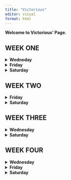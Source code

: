 ```yaml
---
title: "Victorious"
editor: visual
format: html
---
```


**Welcome to Victorious' Page.**

<H2>WEEK ONE</H2>

<details>

<summary><strong>Wedneday</strong></summary>

**Aug 28th 2024**

## Air Quality Data Modeled using Excel

Instructions:

-   Go to our class in D2L table of contents, choose a dataset and explore

-   Repeat the steps of the previous example, but do the most amount of different plots you can.

### I used a scatter plot to visualize the relationship between wind and temperature.

![](Week-1_scatterplot.png)


The plot shows a negative correlation between wind speed and temperature, meaning with increased wind speed, the temperature begins to drop. It also reveals most data points are clustered around the temperature range of 60/90 degrees and wind speed of 5/15 units, this indicates common wind and temperature within the sampled area.

The downward trend suggests that higher wind speeds tend to be associated with lower temperatures, but the variability in the data indicates that this is not the only factor affecting temperature.

Scatter plot seem best for visualizing relationships, below plot reveals the Ozone levels across different temperature ranges.

![](Week-TempOzone.png)


The plot reveals a generally positive relationship between temperature and ozone levels, with higher temperatures leading to higher ozone levels. The presence of an outlier suggests that under certain conditions, ozone levels can spike significantly, which may require further investigation to understand the underlying causes. The outlier might be a result of wrong calculation, error in transferring of data or a weather anomaly. At any rate, further investigation will be required to reach a conclusive decision.

3.  Ozone distribution was also recorded to visualize Ozone concentration in the dataset.

![](Week_1Histogram.png)
    
The histogram shows that low ozone concentrations are the most common in the dataset, while higher concentrations are much less frequent. This right-skewed distribution suggests that most observations are clustered at lower ozone levels, with only a few instances of higher concentrations that could be outliers or represent unusual conditions.

### Closer analysis of concentration intervals:

-   **\[0, 22\]**: This first interval has the highest frequency, with around 80 observations. This suggests that most ozone levels in the dataset are quite low.

-   **\[22, 44\] and \[44, 66\]**: The frequency decreases significantly in these intervals, showing that moderate ozone levels are less common but still present.

-   **\[66, 88\] and above**: The number of occurrences in these intervals continues to drop, indicating that high ozone levels are uncommon.

-   The highest intervals, **\[132, 154\]** and **\[154, 176\]**, have almost no observations, confirming that extreme ozone levels are rare.

I assumed there must exit a relationship between solar radiation and season, so i tried to module this relationship with a bar chart:

         
![](Week-1_Solar-R.png)


It made no sense. So i tried with a pivot bar chart:

![](Week-1_Solar-R2.png)

The chart indicates that solar radiation peaks during the summer months, particularly in July, which aligns with typical seasonal patterns. These are the summer months where countries experience longer day light, stronger sunlight which typically leads to higher solar radiation emissions.

The presence of the "(blank)" bar suggests that are some missing data which resulted from cleaning the dataset and replacing '0' value where 'NA' were otherwise recorded, specially in the solar.r data.

Overall, the chart helps visualize how solar radiation varies throughout the year, highlighting the expected seasonal changes in sunlight exposure.

-   What plot do you think represents the better data? The Pivot Chart followed by the Scatter Plot. For the purpose of the weeks lessons i will choose the Scatter Plot that models the relationship between temperature and windspeed.

-   Why? It gives for easy calculation, it depicts the best fit line for regression calculation, the different occurrences in the dataset; displaying what data cluster looks like, negative correlation and outliers. This chart could be easily chosen to teach basic statistics. However, with the Pivot Chart, it is easy to read and understand straightaway and interpret what the chart is inferring but will not be chosen to teach intro to statistics or Excel in R.

    </details>

<details>

<summary><strong>Friday</strong></summary>

## **Atitudes**

**Instructions:**

Go to our class in D2L table of contents, choose a dataset and explore

Repeat the steps of the previous example, but do the most amount of different plots you can.

-   Dataset Name: Attitude

-   Size = 706bytes

### **What is in the Attitude dataset:**

-   The dataset seems designed to evaluate different aspects of the work environment and how they relate to employee satisfaction, performance, and opportunities for growth.

-   For the purpose of the class, this dataset shall be applied to students instead of employees. It will be used to understand how student experience learning, how they rank their school/university, lecturers performance and opportunity for growth or continuing in higher ed within the same school.

-   Analyzing this data can help in understanding the factors that influence students attitudes towards a school and identifying areas for improvement within that school.

### **Dataset Variables**:

**Rating**: This is the overall score or satisfaction rating given by students, perhaps based on their experience at the school.

**Complaints**: Represents the number of complaints or grievances filed by students, possibly indicating dissatisfaction or issues in the school environment.

**Privileges**: Refer to the benefits or perks that certain students receive, such as the gtsnts, scholarship, PhD student privileges, or other library/sports privileges.

**Learning**: Opportunities for learning and practicum, like training programs or skill enhancement opportunities available to students within certain discipline.

**Raises**: Indicates how frequently or generously students receive privileges. This could be tied to grades. Students are giving raises according to their academic performances.

**Critical**: This measure how critical or demanding the work load on the students are, possibly reflecting the level of pressure or stress students undergo to get these privileges.

**Advance**: Indicates opportunities for advancement within the university, showing how easy or difficult it is for students to become professors.

**Data Modelling and Visualization**

**Relationship between Rating and Raises**

![](Week-1_RatingRaises.png)

-   The scatter plot indicates that there is an upward trend, that is, higher ratings are often associated with higher raises. Meaning that students who receive grants and scholarships tend to rate their university experience positively and vice versa.

-   Most of the data points are clustered in certain areas of the plot, particularly where the ratings and raises are both mid to high. This could mean that majority of students who receive reasonable raises are also moderately to highly satisfied.

**Interpretation**

-   The positive correlations suggests that raises might be tied to performance or satisfaction. Students with higher marks may receive better raises as a form of reward.

-   Conversely, receiving scholarship and grants could incentivize a student to earn higher grade.

**Distribution of Learning Scores**

![](Week-1DistOfLearning.png)

The histogram reveals that learning scores are distributed across the dataset with most scores centered around the median indicating that most students have similar learning experiences.

Majority of learning scores fall within the middle range, around the median of 55.5, which suggests that most students rate their learning opportunities similarly, neither extremely high nor low.

**Interpretation**

The histogram shows that the university might have a consistent approach to offering learning opportunities, as most are centered around the middle.

On a good note, since the data is not heavily skewed, it means there might be room for improvement.

**Correlation Between Complaints and Privileges**

![](Week-1_CompnlaPriv.png)


The scatter plot points are somewhat dispersed around the trend line, meaning that while there's a general trend showing a positive correlation between complaints and privileges, the correlation isn't very strong. Some points might be far above or below the trend line, indicating instances where the number of complaints and the level of privileges do not follow the general pattern. This variability suggests that other factors might be influencing the relationship, or that the correlation between complaints and privileges is moderate rather than strong.

**Conclusion:**

-   The dataset reflects complex relationships where certain metrics correlate positively with outcomes like privileges and raises. However, these relationships are not straightforward, indicating the presence of other influencing factors.

-   The distribution of scores and the variability observed suggest diverse performance levels and outcomes within the data, hinting at the need for further detailed analysis to uncover underlying drivers.

What plot do you think represents the better data? The distribution of learning across the dataset.

Why? The histogram depicts the distribution learning scores accurately, it holds several information; for instance, certain score ranges are more common which indicates varying levels of difficulty or achievement among the participants. This could so by the school of departments design. It could be that convergence of performance around mean is due to standardized assessments or common learning patterns which most students have come to expect or most students understood the topics more than other topics.

Reported the findings in - excel-basics_Attitude_Fashina_082624.

</details>

<details>

<summary><strong>Saturday</strong></summary>

<h2>**Week 1 Project**</h2>

##<h2>Visualization Of National Centers For Environmental Information (NCEI) Dataset</h2>

Instruction for completing assignment:

From your project source provide simple visualization of a dataset you can find in your source.

### **Add the method used and the following information to your quarto report:**

**The context of the dataset**

The dataset is a collection of meteorological observations from a specific weather station identified as "KJELLER AIRPORT, NO". This dataset is used by the National Center For Environmental Information (NCEI) for studying weather trends, creating predictive models, or understanding how atmospheric conditions change over time.

Based on the column names and data structure, the dataset consists of:

**1. Geographical Information:** - **STATION, LATITUDE, LONGITUDE, ELEVATION:** These columns provide details about the specific location where the weather observations were recorded.

**2. Time-based Observations:** - **Date/Time:** The dataset records weather data at hourly intervals, providing a time-series structure for analyzing weather patterns.

**3. Meteorological Data:** - **SLP (Sea Level Pressure):** Atmospheric pressure at sea level, which is useful in studying weather systems, such as predicting storm conditions or high-pressure systems. - **WND, TMP, VIS, DEW, etc.:** These columns seem to encode data on wind speed/direction, temperature, visibility, dew point, and other weather-related variables. They are stored in a format that requires further decoding.

**4. Purpose:** - It would appear that the is used for tracking and analyzing weather conditions over time at the specified station. It could be useful for forecasting, climate studies, or aviation-related weather monitoring.

**The source and link to the dataset - (csv)**

-   The source is National Centre For Environment Information (NCEI)

-   <https://www.ncei.noaa.gov/data/global-hourly/access/2024/01466099999.csv>

-   Name : 2024-08-26 10:32 - 93K

-   Original dataset consists of 301 rows and 25 columns.

-   Cleaned dataset consists of 301 rows and 28 columns.

-   9 columns were deleted(correlation with other columns not clear and also not necessary for this analysis)

-   5 of the original columns were decoded into 11 additional columns:

-   Wind is decoded into

-   Wind_Direction

-   Wind_Speed_Tenths

-   Wind_Speed_Quality

-   Wind_Speed_Meters

-   Wind_Type

-   Temperature is decoded into

-   Temperature_Celsius

-   Temperature_Quality

-   Sea_Level_Pressure_hPa is decoded into

-   Sea_Level_Pressure_hPa

-   SLP_Quality

-   Dew is decoded into 2 columns

-   Dew_Point_Celsius

-   Dew_Point_Quality

-   Date was seperated to 2 columns

-   Date

-   Time

### **Data Cleaning Methods Employed**

###**Column Selection**

Out of the original 25 columns, 9 were found to be missing chunks of data. These 9 columns were dropped using Python and importing Pandas as pd. I then fed the NCEI dataset into Python using "data = pd.read_csv(r'C:\\path_to_the_dataset_on_my PC. csv)"

I used python to print the data column heads - print(data.head()))

I had it print null data by "print(data.isnull().sum())

I also had python drop the null columns "data_cleaned = data.dropna())

        
    -   Total 9 columns were dropped.


**Decoding Encoded Data:** **Date Conversion**

**Converted `DATE` Column to Datetime:** The `DATE` column originally combined both dated and time. I split this into two separate columns by using the text to column function in excel.

**Sea Level Pressure (`SLP`) Conversion** **Reformatted and Converted `SLP`:** The `SLP` column contained values in string format with commas as delimiters. I decoded this using the Excel's text to column function. The same method was used to decode the Wind, Temperature, and Dew variables.

**Adding visualization to quarto document, including label and captions.**

**Add a description of what we should understand from your visualization, and how this connect with your project scope.**

![](Week-1_SeaLevelMonth.png)



Above Line plot models the relationship between the sea level pressure and time. Here's my analysis:

**1. Initial Decline:** The plot begins with a relatively steady but slow decrease in SLP during the first few months of 2024 (January through May).

**2. Sharp Increase:** Around June, there is a significant, sharp increase in SLP, jumping to a much higher value.

**3. Plateau:** After this large spike, the SLP seems to stabilize at a new elevated level, remaining constant through July and August.

**Possible Interpretation**:

The initial period shows some minor fluctuations or a gradual decline in sea level pressure, which might indicate typical atmospheric conditions.

The sharp rise could suggest a sudden weather event or anomaly that caused a dramatic increase in pressure.

The stabilization afterward could be due to stable high-pressure systems or data issues (such as errors in recording or data entry).

**Temperature Over Time**

![](Weel-1_TemoOverTme.png)


Observing the interaction between temperature and time reveals a general increase in temperature over time, however, above plot shows some extremely high temperature values . This suggests that there may be underlying issues with the data which might require further investigation of the dataset.

</details>

<H2>WEEK TWO</H2>

<details>

<summary><strong>Friday</strong></summary>

##Air Quality Data Analysis and Modeling Using Excel Pivot Chart

###Data Type: CVS type, 154 entries and 6 columns.

**Dataset Content**: After cleaning the dataset contains 112 entries and 6 columns, representing the following variables:

Ozone: Ozone concentration (in parts per billion). Solar.R: Solar radiation (in Langley units). Wind: Wind speed (in miles per hour). Temp: Temperature (in degrees Fahrenheit). Month: Month of observation. Day: Day of the month.

All columns are complete with no missing values. The types of data are mostly integers, with wind speed recorded as a floating-point number


###Cleaning Method:
The dataset was cleaned exclusively using MS Excel. The Find and Replace function was employed to locate all instances of "N/A" and replace them with "0". Afterward, a few test plots were generated, which revealed some deficiencies in the data. To address this, additional cleaning was performed by removing all rows containing "0" values.

**Data Analysis** Explore trends over time. Visualize correlations between temp, ozone level over time. Pivot tables were created from the dataset for analysis, and pivot charts were plotted for visualization.

**Ozone and Temperature Correlation**

![](Ozone_Temp_DayPVYTBLW2.png)

![](Ozone_Temp_DayPVYW2.png)

This line chart shows the sum of Ozone levels, sum of Temperature, and sum of Days plotted against the Month. Here's what can be inferred from the plot:

**B. Ozone Levels (Blue Line)**: Ozone levels fluctuates across the months. June shows a lower ozone level compared to July, where ozone levels peak. Ozone levels gradually decrease between July and September. This trend suggests that ozone levels are higher in July but decline towards the end of summer and into early fall.

**A. Temperature (Orange Line)**: Temperatures follow a rising trend from May to July, peaking in July. After peaking in July, the temperature decreases slightly in August, then increases again in Month September. This suggests that July tends to be the hottest month in the dataset, followed by slight variations in temperature in the following months.

**C. Day (Green Line)**: Days appear to be relatively consistent across the months, with only minor variations. This line indicates the total number of days contributing to the data for each is constant. This is an accurate visualization as the raw data shows data collected from 1st of each month to the last day.

**Conclusion**: The plot highlights a clear relationship between temperature and ozone levels, with both peaking in July. The consistent sum of days indicates uniform data collection across months. This pattern suggests that high summer temperatures contribute to higher ozone levels, which decline as temperatures drop towards the end of summer.

**Temperature and Wind Correlation**

![](TempWind_PVYTBLW2.png)

This combination chart displays the average temperature (bar chart) and the average wind speed (line chart) across the different months.

**A. Temperature Trends (Blue Bars)**: June and July have the highest average temperatures, both close to or exceeding 80 degrees. The months of May and September show relatively lower average temperatures compared to the peak summer months. Temperature is highest in July, indicating the middle of summer, and decreases slightly toward September.

**B. Wind Speed Trends (Orange Line)**: May starts with higher wind speeds, averaging around 10-12 mph.

Wind speeds are highest in June, with a slight drop in July, followed by relatively steady or slightly increasing wind speeds in August and September. July, which has the highest average temperature, coincides with lower wind speeds, indicating calm summer conditions.

**Conclusion**: The plot shows that July experiences the highest average temperatures but lower wind speeds, while June sees the highest wind speeds. This inverse trend between wind speed and temperature, especially during peak summer months, suggests that hotter conditions may coincide with calmer winds. This pattern could be typical of a warm season where high temperatures are associated with reduced wind activity.

**Combination bar chart of multiple variables across different months.**

![](Comb_PVYTBLW2.png)

**Key Points** **Temperature and Solar Radiation**: The high solar radiation levels in July and August correspond to higher average temperatures, which is typical for summer months.

**Ozone and Temperature**: Ozone levels are highest in July, suggesting that warmer temperatures lead to higher ozone concentrations, likely due to increased sunlight and heat contributing to ozone formation.

**Wind Speed**: Wind speeds are highest in the earlier months (May and June) but decrease in the peak summer months, which could imply calmer weather conditions during the hottest periods.

**Conclusion**: The chart visualization suggests a clear relationship between temperature, solar radiation, and ozone levels. As solar radiation and temperature increase during the summer months (especially in July), ozone levels also rise. Wind speeds, however, show an inverse relationship, with higher wind speeds occurring in the cooler months and lower wind speeds in the hotter summer months. This pattern is typical of mid-summer conditions, where higher temperatures and calmer winds create conditions conducive to higher ozone concentrations.

</details>

<details>

<summary><strong>Saturday</strong></summary>

##TIME TO RECHECK DATA FOR ANOMALY!

-   It was discovered that the dataset had been corrupted starting from row 126 onward. I proceeded to remove these rows and reran the test.

###Sea_Level and Months Data Error.

![](Week-1_SeaLevelAndMonth.png)


**PIVOT TABLE CHALLENGE**

Pivot Tables by default sum up the number formatted columns on the table. This plot, by doing, gave unrealistic figures of temperature values, rising to 35 thousand hpa. I revisted the Pivot table and changed the summation method to 'average' and the below plot is the result.

![](Week-1SLP.png)


The new plot, with the average aggregation applied, provides a more accurate depiction of sea-level pressure trends over time. The values are within the expected range, and the daily fluctuations suggest typical atmospheric behavior. See below to information about atmospheric behaviour.

<https://www.noaa.gov/jetstream/atmosphere/air-pressure#:~:text=Therefore%2C%201%20hectopascal%20(hPa),)%20and%20hectopascal%20(hPa).>

###The corrected Sea_level_Pressure Vs Date now looks like this:

![](Week-1SLPOutliers.png)


The plot provides a better representation of how sea-level pressure changes over time. It also shows outliers in the dataset which warrant further investigation. Despite the outliers, the rest of the data appears to follow a consistent pattern showing typical fluctuations that could be linked to daily and seasonal atmospheric changes

**Temperature over time** now looks like this:

![](Week-1_TempOverTme.png)


kjeller Airfield, Norway.

<https://en.wikipedia.org/wiki/Kjeller_Airfield>

The plot also proves true about Norwegian's weather in December/January. <https://www.campervannorway.com/blog/travel-ideas/norway-in-january#:~:text=As%20a%20midwinter%20month%2C%20January,dry%20to%20rainy%20or%20snowy.>

</details>

<h2>WEEK THREE</h2>

<details>

<summary><strong>Wednesday</strong></summary>

## Here's the published Dashboard in Tableau

![](Anscombs_Quartet_Dboard.png)
Click on the link below to see the dashboard in Tableau.

https://public.tableau.com/views/AnscombesDataset_17261215380710/Dashboard1?:language=en-US&:sid=&:redirect=auth&:display_count=n&:origin=viz_share_link

##Brief Description of Plots
###Scatter Plot
The scatter plot displays the relationships for all four datasets from Anscombe's Quartet. Each plot represents a pair of variables (x1 vs. y1, x2 vs. y2, etc.) with a trend line that shows the linear relationship:

**Inferences from Scatter Plots:**

If one imagines that each dataset shows a similar statistical summary (e.g., mean, standard deviation, correlation) when calculated, but the scatter plots reveal significantly different relationships and distributions:

The first dataset represents a simple linear relationship.
The second dataset might better fit a polynomial model due to its curvature.
The third dataset shows the impact of an outlier on a linear regression model.
The fourth dataset emphasizes the limitation of using linear models when there is no variation in one of the variables (x), except for an outlier.

Importance of Visualization:
These plots emphasize the importance of visualizing data to understand the actual dynamics between variables, rather than solely relying on summary statistics. Despite similar summary statistics across the four datasets, the underlying data patterns and appropriate model fits are distinctly different.  This visualization perfectly demonstrates the purpose of Anscombe's Quartet: to illustrate the limitations of descriptive statistics alone and the value of graphical summaries in data analysis

###**Histogram**
This histogram shows the distribution of the y1 values across bins, which allows for the understand of how often each value (or range of values) occurs in the dataset.

Shape of the Distribution:
The overall shape of the histogram doesn't suggest a clear normal distribution (bell curve). Instead, it appears to have multiple clusters of values.
The values seem to be slightly bimodal, with clusters around 4-5 and 8-9.

Relation to Anscombe's Quartet:
The Anscombe's Quartet is famous for illustrating that datasets with nearly identical statistical properties (like mean, variance, and correlation) can have very different distributions when visualized. In this case, the histogram shows that the y1 values are not uniformly or normally distributed and instead have distinct clusters.

</details>



<details>

<summary><strong>Saturday</strong></summary>

##Visualization Of National Centers For Environmental Information (NCEI) Dataset



### context of the dataset

The dataset is a collection of meteorological observations from a specific weather station identified as "KJELLER AIRPORT, NO". This dataset is used by the National Center For Environmental Information (NCEI) for studying weather trends, creating predictive models, or understanding how atmospheric conditions change over time.

Based on the column names and data structure, the dataset consists of:

**1. Geographical Information:** - **STATION, LATITUDE, LONGITUDE, ELEVATION:** These columns provide details about the specific location where the weather observations were recorded.

**2. Time-based Observations:** - **Date/Time:** The dataset records weather data at hourly intervals, providing a time-series structure for analyzing weather patterns.

**3. Meteorological Data:** - **SLP (Sea Level Pressure):** Atmospheric pressure at sea level, which is useful in studying weather systems, such as predicting storm conditions or high-pressure systems. - **WND, TMP, VIS, DEW, etc.:** These columns seem to encode data on wind speed/direction, temperature, visibility, dew point, and other weather-related variables. They are stored in a format that requires further decoding.

**4. Purpose:** - It would appear that the is used for tracking and analyzing weather conditions over time at the specified station. It could be useful for forecasting, climate studies, or aviation-related weather monitoring.

###The source and link to the dataset - (csv)

-   The source is National Centre For Environment Information (NCEI)

-   <https://www.ncei.noaa.gov/data/global-hourly/access/2024/01466099999.csv>

-   Name : 2024-08-26 10:32 - 93K

-   Original dataset consists of 301 rows and 25 columns.

-   Cleaned dataset consists of 301 rows and 28 columns.

-   9 columns were deleted(correlation with other columns not clear and also not necessary for this analysis)

-   5 of the original columns were decoded into 11 additional columns:

-   Wind is decoded into

-   Wind_Direction

-   Wind_Speed_Tenths

-   Wind_Speed_Quality

-   Wind_Speed_Meters

-   Wind_Type

-   Temperature is decoded into

-   Temperature_Celsius

-   Temperature_Quality

-   Sea_Level_Pressure_hPa is decoded into

-   Sea_Level_Pressure_hPa

-   SLP_Quality

-   Dew is decoded into 2 columns

-   Dew_Point_Celsius

-   Dew_Point_Quality

-   Date was seperated to 2 columns

-   Date

-   Time


### Data Cleaning Methods Employed

###Column Selection

Out of the original 25 columns, 9 were found to be missing chunks of data. These 9 columns were dropped using Python and importing Pandas as pd. I then fed the NCEI dataset into Python using "data = pd.read_csv(r'C:\\path_to_the_dataset_on_my PC. csv)"

I used python to print the data column heads - print(data.head()))

I had it print null data by "print(data.isnull().sum())

I also had python drop the null columns "data_cleaned = data.dropna())


    -   Total 9 columns were dropped.


**Decoding Encoded Data:** **Date Conversion**

**Converted `DATE` Column to Datetime:** The `DATE` column originally combined both dated and time. I split this into two separate columns by using the text to column function in excel.

**Sea Level Pressure (`SLP`) Conversion** **Reformatted and Converted `SLP`:** The `SLP` column contained values in string format with commas as delimiters. I decoded this using the Excel's text to column function. The same method was used to decode the Wind, Temperature, and Dew variables.

**Adding visualization to quarto document, including label and captions.**

####Visualization in Tableau.
Throughout this third week, I worked extensively with Tableau, finding it to be a highly enjoyable and powerful visualization tool. While there is a lot to learn within a short time, Tableau’s detailed and visually appealing outputs make the effort worthwhile. Although Tableau incorporates some object-oriented programming concepts, it’s not something we needed to delve into deeply during this period.

This week, I created two notable visualizations using the NCEI dataset: a static wind rose and a radial wind rose. Tableau initially struggled with generating a traditional wind rose, so I opted to create a radial one instead (Both created programtically). The wind rose, intended to mimic the function of a windmill for weather observation, serves as a graphical tool to display the distribution of wind speed and direction over a specific period. It provides a concise visual summary of how wind speed and direction are typically distributed at a location, aiding in identifying prevailing wind patterns. The wind mill describes my dataset perfectly. Below is a copy of my dashboard using Tableau.

![](Tableau_Dashboard.png)

Above **Tableau Dashboard** displays various visualizations of the weather center data, offering insights into wind patterns and conditions:

1. **WNDIRSPEED**: This plot aims to illustrate the wind speed over time, broken down by months. It shows how wind speed fluctuates throughout different months, with January showing a noticeable peak. This could indicate periods of higher wind activity during certain months.

2. **RadialWR (Radial Wind Rose)**: The radial wind rose displays the distribution of wind direction and speed in a circular format, indicating the frequency and strength of winds coming from various directions. It helps in identifying the prevailing wind directions and their intensities.

3. **WndRose (Wind Rose)**: This is a bar chart version of a wind rose, categorizing wind speed by direction groups (N, NE, E, etc.). It shows which directions have higher wind speeds on average, indicating that winds from the NE and S directions are particularly strong in this dataset. Additionally, i have included temperature data, i supect a potential correlation between wind direction and temperature changes.

4. **BarChart**: This chart displays the average wind speed across different bins. It shows how often different wind speed ranges occur, highlighting that higher speeds (around 80) are less frequent but still present, indicating a varied wind speed distribution.

**Overall Interpretation**:
- The visualizations suggest that wind speed and direction vary across time and direction, with some directions (NE, S) showing higher wind speeds.
- There might be a relationship between wind direction and temperature, as seen in the Wind Rose plot.
- The radial wind rose helps identify the most common wind directions and their speeds, which could be useful for understanding local weather patterns or for purposes like wind energy assessments.

These plots collectively provide a comprehensive view of the wind and temperature data, aiding in the analysis of prevailing wind conditions and their potential impact on the environment.
</details>


<h2>WEEK FOUR</H2>

<details>

<summary><strong>Wednesday</strong></summary>


</details>

<details>

<summary><strong>Friday</strong></summary>

</details>


<details>
<summary><strong>Saturday</strong></summary>


</details>

